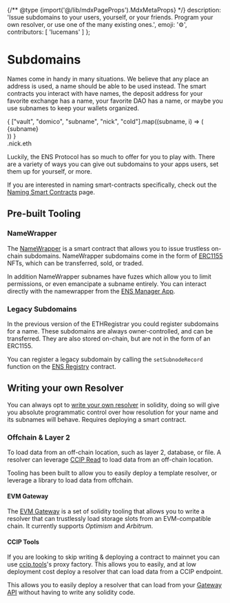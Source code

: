 
{/** @type {import('@/lib/mdxPageProps').MdxMetaProps} */}
    description: 'Issue subdomains to your users, yourself, or your friends. Program your own resolver, or use one of the many existing ones.',
    emoji: '⚙️',
    contributors: [
        'lucemans'
    ]
};

# Subdomains

Names come in handy in many situations. We believe that any place an address is used, a name should be able to be used instead.
The smart contracts you interact with have names, the deposit address for your favorite exchange has a name, your favorite DAO has a name, or maybe you use subnames to keep your wallets organized.

<div className="card1 p-4 flex justify-center items-center overflow-hidden text-xl">
    <div className="text-right font-bold">
        {
            ["vault", "domico", "subname", "nick", "cold"].map((subname, i) => (
                <div className={["opacity-20", "opacity-50", "", "opacity-50", "opacity-20"][i]}>{subname}</div>
            ))
        }
    </div>
    <div className="font-bold">.nick.eth</div>
</div>

Luckily, the ENS Protocol has so much to offer for you to play with. There are a variety of ways you can give out subdomains to your apps users, set them up for yourself, or more.

If you are interested in naming smart-contracts specifically, check out the [Naming Smart Contracts](/web/naming-contracts) page.

## Pre-built Tooling

### NameWrapper

The [NameWrapper](/wrapper/overview) is a smart contract that allows you to issue trustless on-chain subdomains.
NameWrapper subdomains come in the form of [ERC1155](https://eips.ethereum.org/EIPS/eip-1155) NFTs, which can be transferred, sold, or traded.

In addition NameWrapper subnames have fuzes which allow you to limit permissions, or even emancipate a subname entirely.
You can interact directly with the namewrapper from the [ENS Manager App](https://ens.app/).

<EmbedLink title="NameWrapper Overview" href="/wrapper/overview" description="" />

### Legacy Subdomains

In the previous version of the ETHRegistrar you could register subdomains for a name. These subdomains are always owner-controlled, and can be transferred.
They are also stored on-chain, but are not in the form of an ERC1155.

You can register a legacy subdomain by calling the `setSubnodeRecord` function on the [ENS Registry](/registry/ens) contract.

## Writing your own Resolver

You can always opt to [write your own resolver](/resolvers/writing) in solidity, doing so will give you absolute programmatic control over how resolution for your name and its subnames will behave.
Requires deploying a smart contract.

### Offchain & Layer 2

To load data from an off-chain location, such as layer 2, database, or file.
A resolver can leverage [CCIP Read](/resolvers/ccip) to load data from an off-chain location.

Tooling has been built to allow you to easily deploy a template resolver, or leverage a library to load data from offchain.

#### EVM Gateway

The [EVM Gateway](https://github.com/ensdomains/evmgateway) is a set of solidity tooling that allows you to write a resolver that can trustlessly load storage slots from an EVM-compatible chain.
It currently supports *Optimism* and *Arbitrum*.

#### CCIP Tools

If you are looking to skip writing & deploying a contract to mainnet you can use [ccip.tools](https://ccip.tools)'s proxy factory.
This allows you to easily, and at low deployment cost deploy a resolver that can load data from a CCIP endpoint.

This allows you to easily deploy a resolver that can load from your [Gateway API](/resolvers/ccip) without having to write any solidity code.
